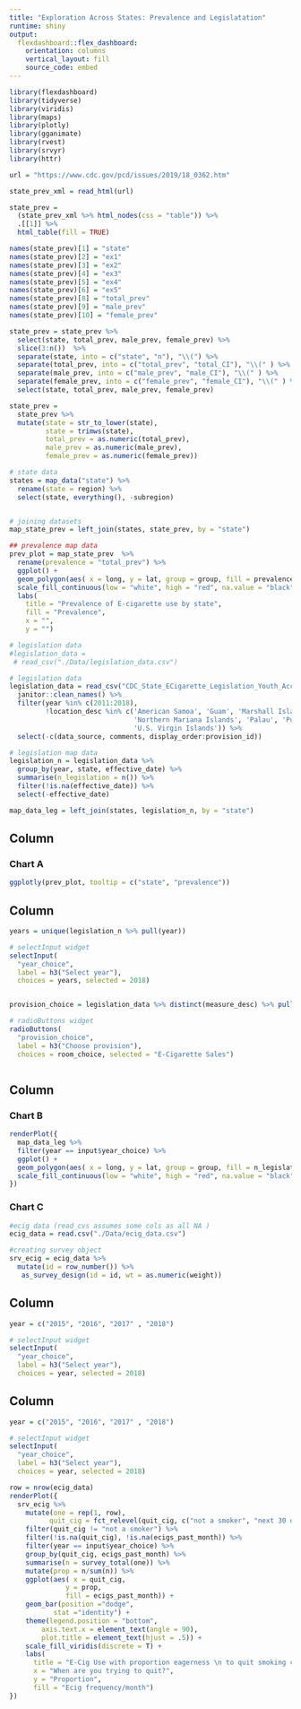 ```yaml
---
title: "Exploration Across States: Prevalence and Legislatation"
runtime: shiny
output: 
  flexdashboard::flex_dashboard:
    orientation: columns
    vertical_layout: fill
    source_code: embed
---
```


```r
library(flexdashboard)
library(tidyverse)
library(viridis)
library(maps)
library(plotly)
library(gganimate)
library(rvest)
library(srvyr)
library(httr)
```


```r
url = "https://www.cdc.gov/pcd/issues/2019/18_0362.htm"

state_prev_xml = read_html(url)

state_prev = 
  (state_prev_xml %>% html_nodes(css = "table")) %>% 
  .[[1]] %>%
  html_table(fill = TRUE) 

names(state_prev)[1] = "state"
names(state_prev)[2] = "ex1"
names(state_prev)[3] = "ex2"
names(state_prev)[4] = "ex3"
names(state_prev)[5] = "ex4"
names(state_prev)[6] = "ex5"
names(state_prev)[8] = "total_prev"
names(state_prev)[9] = "male_prev"
names(state_prev)[10] = "female_prev"

state_prev = state_prev %>% 
  select(state, total_prev, male_prev, female_prev) %>% 
  slice(3:n())  %>% 
  separate(state, into = c("state", "n"), "\\(") %>% 
  separate(total_prev, into = c("total_prev", "total_CI"), "\\(" ) %>% 
  separate(male_prev, into = c("male_prev", "male_CI"), "\\(" ) %>% 
  separate(female_prev, into = c("female_prev", "female_CI"), "\\(" ) %>% 
  select(state, total_prev, male_prev, female_prev)

state_prev = 
  state_prev %>% 
  mutate(state = str_to_lower(state), 
         state = trimws(state), 
         total_prev = as.numeric(total_prev), 
         male_prev = as.numeric(male_prev), 
         female_prev = as.numeric(female_prev))

# state data
states = map_data("state") %>% 
  rename(state = region) %>% 
  select(state, everything(), -subregion)


# joining datasets 
map_state_prev = left_join(states, state_prev, by = "state")
```

```r
## prevalence map data
prev_plot = map_state_prev  %>% 
  rename(prevalence = "total_prev") %>% 
  ggplot() +
  geom_polygon(aes( x = long, y = lat, group = group, fill = prevalence, subgroup = state), color = "white") +
  scale_fill_continuous(low = "white", high = "red", na.value = "black") +
  labs(
    title = "Prevalence of E-cigarette use by state",
    fill = "Prevalence", 
    x = "", 
    y = "")
```


```r
# legislation data
#legislation_data = 
 # read_csv("./Data/legislation_data.csv")

# legislation data
legislation_data = read_csv("CDC_State_ECigarette_Legislation_Youth_Access.csv") %>%
  janitor::clean_names() %>% 
  filter(year %in% c(2011:2018),
         !location_desc %in% c('American Samoa', 'Guam', 'Marshall Islands',
                               'Northern Mariana Islands', 'Palau', 'Puerto Rico',
                               'U.S. Virgin Islands')) %>% 
  select(-c(data_source, comments, display_order:provision_id))
```



```r
# legislation map data
legislation_n = legislation_data %>% 
  group_by(year, state, effective_date) %>% 
  summarise(n_legislation = n()) %>% 
  filter(!is.na(effective_date)) %>% 
  select(-effective_date)

map_data_leg = left_join(states, legislation_n, by = "state")
```


Column {data-width=650}
-----------------------------------------------------------------------

### Chart A

```r
ggplotly(prev_plot, tooltip = c("state", "prevalence")) 
```


Column {.sidebar}
-----------------------------------------------------------------------

```r
years = unique(legislation_n %>% pull(year))

# selectInput widget
selectInput(
  "year_choice", 
  label = h3("Select year"),
  choices = years, selected = 2018)


provision_choice = legislation_data %>% distinct(measure_desc) %>% pull()

# radioButtons widget
radioButtons(
  "provision_choice", 
  label = h3("Choose provision"),
  choices = room_choice, selected = "E-Cigarette Sales")



```

Column {data-width=350}
-----------------------------------------------------------------------

### Chart B

```r

renderPlot({ 
  map_data_leg %>% 
  filter(year == input$year_choice) %>% 
  ggplot() +
  geom_polygon(aes( x = long, y = lat, group = group, fill = n_legislation), color = "white") +
  scale_fill_continuous(low = "white", high = "red", na.value = "black")
})

```

### Chart C


```r
#ecig data (read_cvs assumes some cols as all NA )
ecig_data = read.csv("./Data/ecig_data.csv")

#creating survey object 
srv_ecig = ecig_data %>% 
  mutate(id = row_number()) %>% 
   as_survey_design(id = id, wt = as.numeric(weight))
```


Column {.sidebar}
-----------------------------------------------------------------------

```r
year = c("2015", "2016", "2017" , "2018")

# selectInput widget
selectInput(
  "year_choice", 
  label = h3("Select year"),
  choices = year, selected = 2018)

```




Column {.sidebar}
-----------------------------------------------------------------------

```r
year = c("2015", "2016", "2017" , "2018")

# selectInput widget
selectInput(
  "year_choice", 
  label = h3("Select year"),
  choices = year, selected = 2018)

```


```r
row = nrow(ecig_data)
renderPlot({
  srv_ecig %>% 
    mutate(one = rep(1, row),
          quit_cig = fct_relevel(quit_cig, c("not a smoker", "next 30 days", "next 6 months", "within 1 year", "over 1 year", "no"))) %>% 
    filter(quit_cig != "not a smoker") %>% 
    filter(!is.na(quit_cig), !is.na(ecigs_past_month)) %>% 
    filter(year == input$year_choice) %>% 
    group_by(quit_cig, ecigs_past_month) %>% 
    summarise(n = survey_total(one)) %>% 
    mutate(prop = n/sum(n)) %>% 
    ggplot(aes( x = quit_cig, 
              y = prop, 
              fill = ecigs_past_month)) + 
    geom_bar(position ="dodge", 
           stat ="identity") +
    theme(legend.position = "bottom", 
        axis.text.x = element_text(angle = 90), 
        plot.title = element_text(hjust = .5)) +
    scale_fill_viridis(discrete = T) +
    labs(
      title = "E-Cig Use with proportion eagerness \n to quit smoking cigarettes",
      x = "When are you trying to quit?",
      y = "Proportion", 
      fill = "Ecig frequency/month")
})
```


